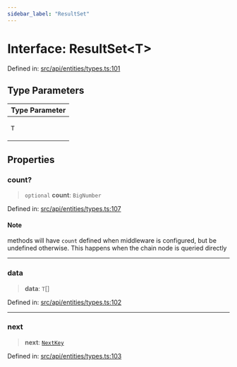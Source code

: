 ```yaml
---
sidebar_label: "ResultSet"
---
```


# Interface: ResultSet\<T\>

Defined in: [src/api/entities/types.ts:101](https://github.com/PolymeshAssociation/polymesh-sdk/blob/bee6a2fe7a8ce5db42a6982e793782182cde2153/src/api/entities/types.ts#L101)

## Type Parameters

<table>
<thead>
<tr>
<th>Type Parameter</th>
</tr>
</thead>
<tbody>
<tr>
<td>

`T`

</td>
</tr>
</tbody>
</table>

## Properties

### count?

> `optional` **count**: `BigNumber`

Defined in: [src/api/entities/types.ts:107](https://github.com/PolymeshAssociation/polymesh-sdk/blob/bee6a2fe7a8ce5db42a6982e793782182cde2153/src/api/entities/types.ts#L107)

#### Note

methods will have `count` defined when middleware is configured, but be undefined otherwise. This happens when the chain node is queried directly

***

### data

> **data**: `T`[]

Defined in: [src/api/entities/types.ts:102](https://github.com/PolymeshAssociation/polymesh-sdk/blob/bee6a2fe7a8ce5db42a6982e793782182cde2153/src/api/entities/types.ts#L102)

***

### next

> **next**: [`NextKey`](../type-aliases/NextKey.mdx)

Defined in: [src/api/entities/types.ts:103](https://github.com/PolymeshAssociation/polymesh-sdk/blob/bee6a2fe7a8ce5db42a6982e793782182cde2153/src/api/entities/types.ts#L103)
